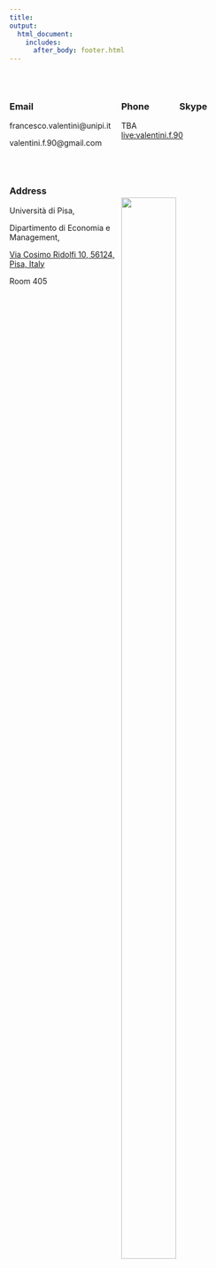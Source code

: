 ```yaml
---
title: 
output: 
  html_document:
    includes:
      after_body: footer.html
---
```


<p>&nbsp;</p>




<html>
<head>
<meta name="viewport" content="width=device-width, initial-scale=1">
<style>
* {
  box-sizing: border-box;
}

/* Create three equal columns that floats next to each other */
.column {
  float: left;
  width: 50%;
}

/* Clear floats after the columns */
.row:after {
  content: "";
  display: table;
  clear: both;
}
</style>
</head>
<body>


<div class="row">
  <div class="column">

### **Email** <i class="fa fa-envelope"></i> 

francesco.valentini@unipi.it

valentini.f.90@gmail.com





<p>&nbsp;</p>


  </div>
  <div class="column" >

### **Phone** <i class="fa fa-phone-square"></i> &nbsp; &nbsp;&nbsp;&nbsp;&nbsp;&nbsp;  &nbsp; &nbsp;&nbsp; **Skype** <i class="fa fa-skype"></i>

TBA &nbsp;&nbsp;&nbsp;&nbsp; &nbsp;&nbsp;&nbsp;&nbsp; &nbsp;&nbsp;&nbsp;&nbsp; &nbsp;&nbsp;&nbsp;&nbsp; &nbsp;&nbsp;&nbsp;&nbsp;
&nbsp; &nbsp;&nbsp;&nbsp;&nbsp;&nbsp;&nbsp;&nbsp;&nbsp;&nbsp;&nbsp;&nbsp;&nbsp;&nbsp; [live:valentini.f.90](https://join.skype.com/invite/dG5n5L4TXASL){target="_blank"}

  </div>

</div>

</body>
</html>

<html>
<head>
<meta name="viewport" content="width=device-width, initial-scale=1">
<style>
* {
  box-sizing: border-box;
}

/* Create three equal columns that floats next to each other */
.column {
  float: left;
  width: 50%;
}

/* Clear floats after the columns */
.row:after {
  content: "";
  display: table;
  clear: both;
}
</style>
</head>
<body>


<div class="row">
  <div class="column">

### **Address** <i class="fa fa-address-card"></i> 

Università di Pisa,

Dipartimento di Economia e Management,

[Via Cosimo Ridolfi 10, 56124, Pisa, Italy](http://tiny.cc/yn2qzz){target="_blank"} 

Room 405


  </div>
  <div class="column" >
<p>&nbsp;</p>
   ![](dem.jpg){#id .class width=70% height=70%}
  </div>

</div>

</body>
</html>











